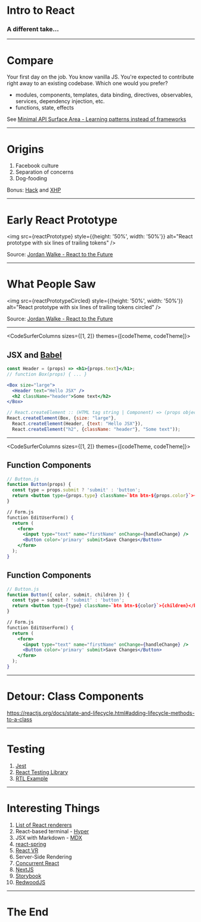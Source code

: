 





# Intro to React

### A different take...

---

# Compare

<div style={{width: '75%'}}>

  Your first day on the job. You know vanilla JS. You're expected to contribute right away to an existing codebase. Which one would you prefer?

  - modules, components, templates, data binding, directives, observables, services, dependency injection, etc.
  - functions, state, effects

</div>

See [Minimal API Surface Area - Learning patterns instead of frameworks](https://2014.jsconf.eu/speakers/sebastian-markbage-minimal-api-surface-area-learning-patterns-instead-of-frameworks.html)

---

# Origins

1. Facebook culture
1. Separation of concerns
1. Dog-fooding

Bonus: [Hack](https://hacklang.org/) and [XHP](https://en.wikipedia.org/wiki/XHP)

---

# Early React Prototype

<img src={reactPrototype} style={{height: '50%', width: '50%'}} alt="React prototype with six lines of trailing tokens" />

Source: [Jordan Walke - React to the Future](https://www.youtube.com/watch?v=5fG_lyNuEAw)

---

# What People Saw

<img src={reactPrototypeCircled} style={{height: '50%', width: '50%'}} alt="React prototype with six lines of trailing tokens circled" />

Source: [Jordan Walke - React to the Future](https://www.youtube.com/watch?v=5fG_lyNuEAw)

---


<CodeSurferColumns sizes={[1, 2]} themes={[codeTheme, codeTheme]}>

<Step>

  ##  JSX and [Babel](https://babeljs.io/)

  ```jsx
  const Header = (props) => <h1>{props.text}</h1>;
  // function Box(props) { ... }

  <Box size="large">
    <Header text="Hello JSX" />
    <h2 className="header">Some text</h2>
  </Box>

  // React.createElement :: (HTML tag string | Component) => (props object) => (...children) => React Node
  React.createElement(Box, {size: "large"}, 
    React.createElement(Header, {text: "Hello JSX"}), 
    React.createElement("h2", {className: "header"}, "Some text"));
  ```

</Step>

</CodeSurferColumns>

---

<CodeSurferColumns sizes={[1, 2]} themes={[codeTheme, codeTheme]}>

<Step>

  ##  Function Components

  ```jsx
  // Button.js
  function Button(props) {
    const type = props.submit ? 'submit' : 'button';
    return <button type={props.type} className=`btn btn-${props.color}`>{props.children}</button>;
  }

  // Form.js
  function EditUserForm() {
    return (
      <form>
        <input type="text" name="firstName" onChange={handleChange} />
        <Button color='primary' submit>Save Changes</Button>
      </form>
    );
  }
  ```

</Step>

<Step>

  ##  Function Components

  ```jsx
  // Button.js
  function Button({ color, submit, children }) {
    const type = submit ? 'submit' : 'button';
    return <button type={type} className=`btn btn-${color}`>{children}</button>;
  }

  // Form.js
  function EditUserForm() {
    return (
      <form>
        <input type="text" name="firstName" onChange={handleChange} />
        <Button color='primary' submit>Save Changes</Button>
      </form>
    );
  }
  
  ```
</Step>

</CodeSurferColumns>

---

# Detour: Class Components

https://reactjs.org/docs/state-and-lifecycle.html#adding-lifecycle-methods-to-a-class

---

# Testing

<Steps>

1. [Jest](https://jestjs.io/)
1. [React Testing Library](https://testing-library.com/docs/react-testing-library/intro)
1. [RTL Example](https://codesandbox.io/s/github/kentcdodds/react-testing-library-examples?file=/src/__local_tests__/async-with-mock.js)

</Steps>

---

# Interesting Things

<Steps>

1. [List of React renderers](https://github.com/chentsulin/awesome-react-renderer)
1. React-based terminal - [Hyper](https://hyper.is/)
1. JSX with Markdown - [MDX](https://mdxjs.com/)
1. [react-spring](https://mdxjs.com/)
1. [React VR](https://facebook.github.io/react-360/)
1. Server-Side Rendering
1. [Concurrent React](https://reactjs.org/docs/concurrent-mode-intro.html)
1. [NextJS](https://nextjs.org/)
1. [Storybook](https://storybook.js.org/)
1. [RedwoodJS](https://redwoodjs.com/)


</Steps>

---

# The End